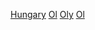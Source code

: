 [[Category:奧林匹克運動會代表團|Hungary]]
[[Category:匈牙利體育國家隊|Ol]]
[[Category:綜合運動會匈牙利代表團|Oly]]
[[Category:匈牙利體育|Ol]]